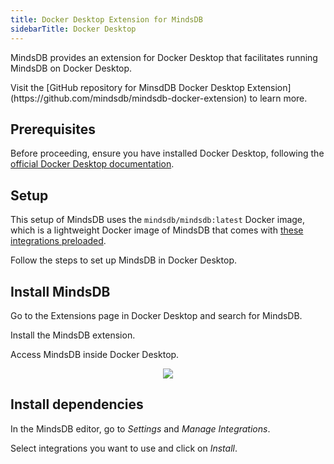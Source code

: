 ```yaml
---
title: Docker Desktop Extension for MindsDB
sidebarTitle: Docker Desktop
---
```


MindsDB provides an extension for Docker Desktop that facilitates running MindsDB on Docker Desktop.

<Tip>
Visit the [GitHub repository for MinsdDB Docker Desktop Extension](https://github.com/mindsdb/mindsdb-docker-extension) to learn more.
</Tip>

## Prerequisites

Before proceeding, ensure you have installed Docker Desktop, following the [official Docker Desktop documentation](https://www.docker.com/products/docker-desktop/).

## Setup

This setup of MindsDB uses the `mindsdb/mindsdb:latest` Docker image, which is a lightweight Docker image of MindsDB that comes with [these integrations preloaded](https://github.com/mindsdb/mindsdb/blob/staging/default_handlers.txt).

Follow the steps to set up MindsDB in Docker Desktop.

## Install MindsDB

Go to the Extensions page in Docker Desktop and search for MindsDB.

Install the MindsDB extension.

Access MindsDB inside Docker Desktop.

<p align="center">
  <img src="https://user-images.githubusercontent.com/34368930/230012152-c60bc8a8-3c00-48c9-961c-6d10421e7e26.png"/>
</p>

## Install dependencies

In the MindsDB editor, go to *Settings* and *Manage Integrations*.

Select integrations you want to use and click on *Install*.
